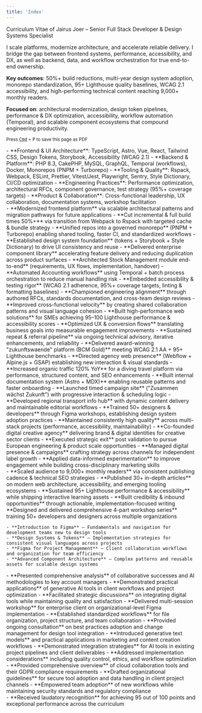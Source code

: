 ```yaml
---
title: 'Index'
---
```


<span class="sr-only">Curriculum Vitae of Jairus Joer – Senior Full Stack Developer & Design Systems Specialist</span>



I scale platforms, modernize architecture, and accelerate reliable delivery. I bridge the gap between frontend systems, performance, accessibility, and DX, as well as backend, data, and workflow orchestration for true end-to-end ownership.

**Key outcomes**: 50%+ build reductions, multi-year design system adoption, monorepo standardization, 95+ Lighthouse quality baselines, WCAG 2.1 accessibility, and high-performing technical content reaching 9,000+ monthly readers.

**Focused on**: architectural modernization, design token pipelines, performance & DX optimization, accessibility, workflow automation (Temporal), and scalable component ecosystems that compound engineering productivity.

<Contact class="mt-8" />

<small class="block print:hidden mt-4">Press <abbr title="Command / Control"><kbd>Cmd</kbd></abbr> + <kbd>P</kbd> to save this page as PDF</small>

<Section
  class="mt-16"
  title="Core Technologies & Domains"
>
  - **Frontend & UI Architecture**: TypeScript, Astro, Vue, React, Tailwind CSS, Design Tokens, Storybook, Accessibility (WCAG 2.1)
  - **Backend & Platform**: PHP 8.3, CakePHP, MySQL, GraphQL, Temporal (workflows), Docker, Monorepos (PNPM + Turborepo)
  - **Tooling & Quality**: Rspack, Webpack, ESLint, Prettier, Vitest/Jest, Playwright, Sentry, Style Dictionary, CI/CD optimization
  - **Engineering Practices**: Performance optimization, architectural RFCs, component governance, test strategy (95%+ coverage targets)
  - **Product & Collaboration**: Cross-functional leadership, UX collaboration, documentation systems, workshop facilitation
</Section>

<Section
  class="mt-16"
  title="Work Experience"
>
  <Entry
    meta="2024 — Now"
    title="Senior Full Stack Engineer at HERO Software"
    subtitle="Hanover, Germany"
    skills={['CakePHP','Codegen','Design Systems','Docker','ESLint','GraphQL','Jest','MySQL','Nuxt','PHP 8.3','PNPM','Playwright','Prettier','Rspack','Sentry','Storybook','Style Dictionary','Tailwind CSS','Temporal','Turborepo','TypeScript','Vitest','Vue.js','WCAG 2.1']}
    url="https://hero-software.de"
  >
    - **Modernized frontend platform** via scalable architectural patterns and migration pathways for future applications
    - **Cut incremental & full build times 50%+** via transition from Webpack to Rspack with targeted cache & bundle strategy
    - **Unified repos into a governed monorepo** (PNPM + Turborepo) enabling shared tooling, faster CI, and standardized workflows
    - **Established design system foundation** (tokens + Storybook + Style Dictionary) to drive UI consistency and reuse
    - **Delivered enterprise component library** accelerating feature delivery and reducing duplication across product surfaces
    - **Architected Stock Management module end-to-end** (requirements, UX flows, implementation, handover)
    - **Automated Accounting workflows** using Temporal + batch process orchestration to reduce manual handling risk
    - **Embedded accessibility & testing rigor** (WCAG 2.1 adherence, 95%+ coverage targets, linting & formatting baselines)
    - **Championed engineering alignment** through authored RFCs, standards documentation, and cross-team design reviews
    - **Improved cross-functional velocity** by creating shared collaboration patterns and visual language cohesion
  </Entry>
  <Entry
    meta="2020 — Now"
    title="Freelance Developer & Designer"
  >
    - **Built high-performance web solutions** for SMEs achieving 95–100 Lighthouse performance & accessibility scores
    - **Optimized UX & conversion flows** translating business goals into measurable engagement improvements
    - **Sustained repeat & referral pipeline** via ongoing technical advisory, iterative enhancements, and reliability
  </Entry>
  <Entry
    meta="2019 — 2024"
    title="Full Stack Developer at neuwaerts"
    subtitle="Hanover, Germany"
    skills={['Alpine.js','Astro','Cloudflare','Docker','Figma','GitHub','GitLab','GSAP','JavaScript','MDX','ProcessWire','React', 'Sass','Swup','Tailwind CSS','TypeScript','Vue.js', 'WCAG 2.1','Webflow','webpack','Yii 2.0']}
    url="https://www.neuwaerts.de"
  >
    - **Delivered award-winning "zukunftswaende" platform (BCM Gold)** meeting WCAG 2.1 AA + 95+ Lighthouse benchmarks
    - **Directed agency web presence** (Webflow + Alpine.js + GSAP) establishing new interaction & visual standards
    - **Increased organic traffic 120% YoY** for a diving travel platform via performance, structured content, and SEO enhancements
    - **Built internal documentation system (Astro + MDX)** enabling reusable patterns and faster onboarding
    - **Launched timed campaign site** ("Zusammen wächst Zukunft") with progressive interaction & scheduling logic
    - **Developed regional transport info hub** with dynamic content delivery and maintainable editorial workflows
    - **Trained 50+ designers & developers** through Figma workshops, establishing design system adoption practices
    - **Maintained consistently high quality** across multi-stack projects (performance, accessibility, maintainability)
  </Entry>
  <Entry
    meta="2018 — 2019"
    title="Media Designer Apprentice at TA Bildungszentrum"
    subtitle="Hamelin, Germany"
  />
  <Entry
    meta="2016 — 2017"
    title="Co-Founder at XVI CHAPEL"
    subtitle="New York, United States — Remote"
  >
    - **Co-founded digital creative agency** delivering brand & digital identities for creative sector clients
    - **Executed strategic exit** post validation to pursue European engineering & product scale opportunities
  </Entry>
  <Entry
    meta="2015 — 2016"
    title="Marketing Manager at Word Of Bass Records"
    subtitle="New York, United States — Part-time, Remote"
  >
    - **Managed digital presence & campaigns** crafting strategy across channels for independent label growth
    - **Applied data-informed experimentation** to improve engagement while building cross-disciplinary marketing skills
  </Entry>
</Section>

<Section
  class="mt-16"
  title="Awards"
>
  <Entry
    meta="2022"
    title="Content Platforms B2C (Gold) from BCM"
    subtitle="Awarded for zukunftswaende in association with neuwaerts"
    url="https://bestofcontentmarketing.com/wp-content/uploads/2024/10/BCM_2022_Shortlist_Gold_.pdf"
  />
</Section>

<Section
  class="mt-16"
  title="Projects & Initiatives"
>
  <Entry
    meta="2024 — Now"
    title="Aggregata"
    subtitle="Personal project • Technical writing and project development"
    url="https://aggregata.de"
    skills={['Figma','Ghost','Tailwind CSS','TypeScript','Vue']}
  >
    - **Scaled audience to 9,000+ monthly readers** via consistent publishing cadence & technical SEO strategies
    - **Published 30+ in-depth articles** on modern web architecture, accessibility, and emerging tooling ecosystems
    - **Sustained 95+ Lighthouse performance & accessibility** while shipping interactive learning assets
    - **Built credibility & inbound opportunities** through actionable, implementation-focused writing
  </Entry>
</Section>

<Section class="mt-16" title="Speaking & Workshops">
  <Entry
    meta="2023"
    title="Figma Workshop Series at neuwaerts"
  >
    **Designed and delivered comprehensive 4-part workshop series** training 50+ developers and designers across multiple organizations

    - **Introduction to Figma** — Fundamentals and navigation for development teams new to design tools
    - **Design Systems & Tokens** — Implementation strategies for consistent visual languages across projects
    - **Figma for Project Management** — Client collaboration workflows and organization for team efficiency
    - **Advanced Component Architecture** — Complex patterns and reusable assets for scalable design systems

  </Entry>
  <Entry
    meta="2023"
    title='"Digital Tools for Clients" at neuwaerts'
    subtitle="Seminar on AI-enabled collaborative workflows"
  >
    - **Presented comprehensive analysis** of collaborative successes and AI methodologies to key account managers
    - **Demonstrated practical applications** of generative AI tools in client workflows and project optimization
    - **Facilitated strategic discussions** on integrating digital tools while maintaining quality and satisfaction
  </Entry>
  <Entry
    meta="2023"
    title='"Working with Projects & Files" Client Workshop'
    subtitle="Multi-part organizational training for an enterprise client"
  >
    - **Delivered multi-session workshop** for enterprise client on organizational-level Figma implementation
    - **Established standardized workflows** for file organization, project structure, and team collaboration
    - **Provided ongoing consultation** on best practices adoption and change management for design tool integration
  </Entry>
  <Entry
    meta="2023"
    title='"Generative Texts" Workshop at neuwaerts'
    subtitle="Technical overview of emerging AI text generation"
  >
    - **Introduced generative text models** and practical applications in marketing and content creation workflows
    - **Demonstrated integration strategies** for AI tools in existing project pipelines and client deliverables
    - **Addressed implementation considerations** including quality control, ethics, and workflow optimization
  </Entry>
  <Entry
    meta="2019"
    title='"New Work" Seminar at neuwaerts'
    subtitle="Cloud collaboration tools and GDPR compliance"
  >
    - **Provided comprehensive overview** of cloud collaboration tools and their GDPR compliance requirements
    - **Drafted organizational guidelines** for secure tool adoption and data handling in client project channels
    - **Empowered team adoption** of new workflows while maintaining security standards and regulatory compliance
  </Entry>
</Section>

<Section
  class="mt-16"
  title="Education"
>
  <Entry
    meta="2018 — 2021"
    title="Media Design Apprenticeship at Multi Media Berufsbildende Schulen Hannover (MMBbS)"
    subtitle="Hanover, Germany"
  >
    - **Received laudatory recognition** for achieving 95 out of 100 points and exceptional performance across the curriculum
  </Entry>
  <Entry
    meta="2015 — 2018"
    title="Matura in Linguistics at Kooperative Gesamtschule Gronau (Leine)"
    subtitle="Gronau (Leine), Germany"
  />
</Section>
